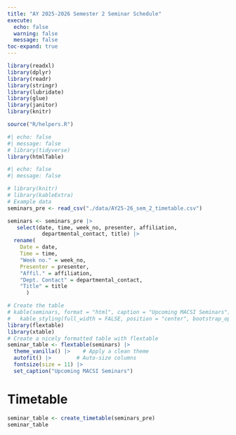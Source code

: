 ```yaml
---
title: "AY 2025-2026 Semester 2 Seminar Schedule"
execute:
  echo: false
  warning: false
  message: false
toc-expand: true
---
```


```r
library(readxl)
library(dplyr)
library(readr)
library(stringr)
library(lubridate)
library(glue)
library(janitor)
library(knitr)

source("R/helpers.R")

#| echo: false
#| message: false
# library(tidyverse)
library(htmlTable)
```


```r
#| echo: false
#| message: false

# library(knitr)
# library(kableExtra)
# Example data
seminars_pre <- read_csv("./data/AY25-26_sem_2_timetable.csv")

seminars <- seminars_pre |>
   select(date, time, week_no, presenter, affiliation,
           departmental_contact, title) |> 
  rename(
    Date = date,
    Time = time, 
    "Week no." = week_no,
    Presenter = presenter, 
    "Affil." = affiliation, 
    "Dept. Contact" = departmental_contact, 
    "Title" = title
      )

# Create the table
# kable(seminars, format = "html", caption = "Upcoming MACSI Seminars") %>%
#   kable_styling(full_width = FALSE, position = "center", bootstrap_options = c("striped", "hover"))
library(flextable)
library(xtable)
# Create a nicely formatted table with flextable
seminar_table <- flextable(seminars) |>
  theme_vanilla() |>    # Apply a clean theme
  autofit() |>        # Auto-size columns
  fontsize(size = 11) |> 
  set_caption("Upcoming MACSI Seminars")

```
# Timetable

```r
seminar_table <- create_timetable(seminars_pre)
seminar_table
```


<!-- # Abstracts -->

<!-- As seminar abstracts become available from the speakers this page will be updated.  -->

<!-- --- -->

<!-- ```{r} -->
<!-- #| results: asis -->

<!-- create_abstracts_text(seminars_pre) -->

<!-- ``` -->